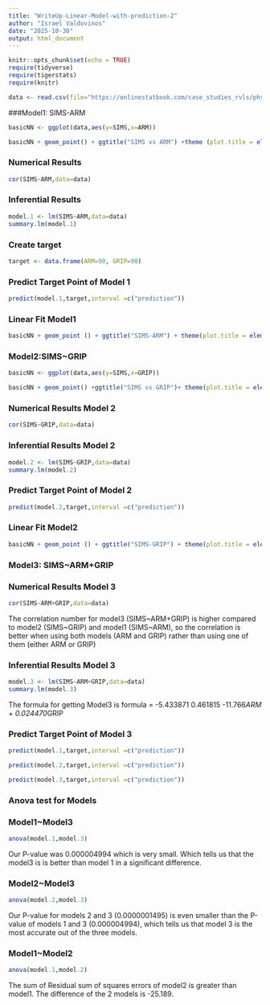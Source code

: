 ```yaml
---
title: "WriteUp-Linear-Model-with-prediction-2"
author: "Israel Valdovinos"
date: "2025-10-30"
output: html_document
---
```



```r
knitr::opts_chunk$set(echo = TRUE)
require(tidyverse)
require(tigerstats)
require(knitr)

data <- read.csv(file="https://onlinestatbook.com/case_studies_rvls/physical_strength/data.txt",sep="",header=TRUE)  

```

###Model1: SIMS-ARM
```r
basicNN <- ggplot(data,aes(y=SIMS,x=ARM))
```


```r
basicNN + geom_point() + ggtitle("SIMS vs ARM") +theme (plot.title = element_text(hjust = 0.5, size = 20))
```
### Numerical Results
```r
cor(SIMS~ARM,data=data)
```

### Inferential Results
```r
model.1 <- lm(SIMS~ARM,data=data)
summary.lm(model.1)
```

### Create target
```r
target <- data.frame(ARM=90, GRIP=90)
```

### Predict Target Point of Model 1
```r
predict(model.1,target,interval =c("prediction"))
```

### Linear Fit Model1
```r
basicNN + geom_point () + ggtitle("SIMS-ARM") + theme(plot.title = element_text(hjust = 0.5, size = 20)) + geom_smooth(method = lm)
```

### Model2:SIMS~GRIP

```r
basicNN <- ggplot(data,aes(y=SIMS,x=GRIP))
```

```r
basicNN + geom_point() +ggtitle("SIMS vs GRIP")+ theme(plot.title = element_text(hjust=0.5,size=20))
```
### Numerical Results Model 2
```r
cor(SIMS~GRIP,data=data)
```
### Inferential Results Model 2
```r
model.2 <- lm(SIMS~GRIP,data=data)
summary.lm(model.2)
```
### Predict Target Point of Model 2
```r
predict(model.2,target,interval =c("prediction"))
```

### Linear Fit Model2
```r
basicNN + geom_point () + ggtitle("SIMS-GRIP") + theme(plot.title = element_text(hjust = 0.5, size = 20)) + geom_smooth(method = lm)
```

### Model3: SIMS~ARM+GRIP

### Numerical Results Model 3
```r
cor(SIMS~ARM+GRIP,data=data)
```

The correlation number for model3 (SIMS~ARM+GRIP) is higher compared to model2 (SIMS~GRIP) and model1 (SIMS~ARM), so the correlation is better when using both models (ARM and GRIP) rather than using one of them (either ARM or GRIP)

### Inferential Results Model 3
```r
model.3 <- lm(SIMS~ARM+GRIP,data=data)
summary.lm(model.3)
```

The formula for getting Model3 is formula = -5.433871   0.461815 -11.766*ARM + 0.024470*GRIP

### Predict Target Point of Model 3
```r
predict(model.1,target,interval =c("prediction"))
```
```r
predict(model.2,target,interval =c("prediction"))
```
```r
predict(model.3,target,interval =c("prediction"))
```

### Anova test for Models

### Model1~Model3

```r
anova(model.1,model.3)
```

Our P-value was 0.000004994 which is very small. Which tells us that the model3 is is better than model 1 in a significant difference.

### Model2~Model3
```r
anova(model.2,model.3)
```

Our P-value for models 2 and 3 (0.0000001495) is even smaller than the P-value of models 1 and 3 (0.000004994), which tells us that model 3 is the most accurate out of the three models.

### Model1~Model2

```r
anova(model.1,model.2)
```

The sum of Residual sum of squares errors of model2 is greater than model1. The difference of the 2 models is -25.189.


















